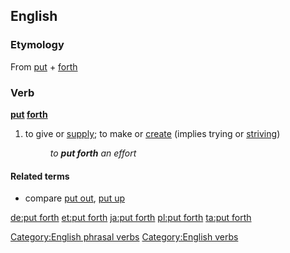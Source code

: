 ==English==

===Etymology===
From [[put]] + [[forth]]

===Verb===
'''[[put]] [[forth]]'''

# to give or [[supply]]; to make or [[create]] (implies trying or [[strive|striving]])
#:''to '''put forth''' an effort''

====Related terms====
* compare [[put out]], [[put up]]

[[Category:English phrasal verbs]]
[[Category:English verbs]]

[[de:put forth]]
[[et:put forth]]
[[ja:put forth]]
[[pl:put forth]]
[[ta:put forth]]